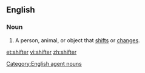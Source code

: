==English==

===Noun===
{{en-noun}}

# A person, animal, or object that [[shifts]] or [[changes]].

[[Category:English agent nouns]]

[[et:shifter]]
[[vi:shifter]]
[[zh:shifter]]